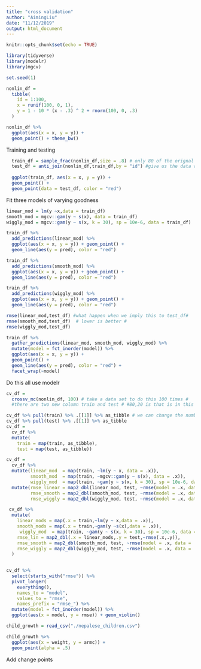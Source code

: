 ```yaml
---
title: "cross validation"
author: "AimingLiu"
date: "11/12/2019"
output: html_document
---
```


```r
knitr::opts_chunk$set(echo = TRUE)
```

```r
library(tidyverse)
library(modelr)
library(mgcv)

set.seed(1)
```

```r
nonlin_df = 
  tibble(
    id = 1:100,
    x = runif(100, 0, 1),
    y = 1 - 10 * (x - .3) ^ 2 + rnorm(100, 0, .3)
  )

nonlin_df %>% 
  ggplot(aes(x = x, y = y)) + 
  geom_point() + theme_bw()
```
Training and testing 
```r
  train_df = sample_frac(nonlin_df,size = .8) # only 80 of the orignal dataset#
  test_df = anti_join(nonlin_df,train_df,by = "id") #give us the data which are in nonlin_df but not in train_df#
  
  ggplot(train_df, aes(x = x, y = y)) + 
  geom_point() + 
  geom_point(data = test_df, color = "red")
```
Fit three models of varying goodness
```r
linear_mod = lm(y ~x,data = train_df)
smooth_mod = mgcv::gam(y ~ s(x), data = train_df)
wiggly_mod = mgcv::gam(y ~ s(x, k = 30), sp = 10e-6, data = train_df)
```

```r
train_df %>% 
  add_predictions(linear_mod) %>% 
  ggplot(aes(x = x, y = y)) + geom_point() + 
  geom_line(aes(y = pred), color = "red")

train_df %>% 
  add_predictions(smooth_mod) %>% 
  ggplot(aes(x = x, y = y)) + geom_point() + 
  geom_line(aes(y = pred), color = "red")

train_df %>% 
  add_predictions(wiggly_mod) %>% 
  ggplot(aes(x = x, y = y)) + geom_point() + 
  geom_line(aes(y = pred), color = "red")
```
```r
rmse(linear_mod,test_df) #what happen when we imply this to test_df#
rmse(smooth_mod,test_df)  # lower is better #
rmse(wiggly_mod,test_df)
```

```r
train_df %>% 
  gather_predictions(linear_mod, smooth_mod, wiggly_mod) %>% 
  mutate(model = fct_inorder(model)) %>% 
  ggplot(aes(x = x, y = y)) + 
  geom_point() + 
  geom_line(aes(y = pred), color = "red") + 
  facet_wrap(~model)
```
Do this all use modelr
```r
cv_df = 
  crossv_mc(nonlin_df, 100) # take a data set to do this 100 times #
  #there are two new column train and test # #80,20 is that is in this function#
```
```r
cv_df %>% pull(train) %>% .[[1]] %>% as_tibble # we can change the number in [] to get different data set #
cv_df %>% pull(test) %>% .[[1]] %>% as_tibble
cv_df =
  cv_df %>% 
  mutate(
    train = map(train, as_tibble),
    test = map(test, as_tibble))
```
```r
cv_df = 
  cv_df %>% 
  mutate(linear_mod  = map(train, ~lm(y ~ x, data = .x)),
         smooth_mod  = map(train, ~mgcv::gam(y ~ s(x), data = .x)),
         wiggly_mod  = map(train, ~gam(y ~ s(x, k = 30), sp = 10e-6, data = .x))) %>% 
  mutate(rmse_linear = map2_dbl(linear_mod, test, ~rmse(model = .x, data = .y)),
         rmse_smooth = map2_dbl(smooth_mod, test, ~rmse(model = .x, data = .y)),
         rmse_wiggly = map2_dbl(wiggly_mod, test, ~rmse(model = .x, data = .y)))
```
```r
 cv_df %>%
  mutate(
    linear_mods = map(.x = train,~lm(y ~ x,data = .x)),
    smooth_mods = map(.x = train,~gam(y ~s(x),data = .x)),
     wiggly_mod  = map(train, ~gam(y ~ s(x, k = 30), sp = 10e-6, data = .x)),
    rmse_lin = map2_dbl(.x = linear_mods,.y = test,~rmse(.x,.y)),
    rmse_smooth = map2_dbl(smooth_mod, test, ~rmse(model = .x, data = .y)),
    rmse_wiggly = map2_dbl(wiggly_mod, test, ~rmse(model = .x, data = .y))
  )
   
```
```r
cv_df %>% 
  select(starts_with("rmse")) %>% 
  pivot_longer(
    everything(),
    names_to = "model", 
    values_to = "rmse",
    names_prefix = "rmse_") %>% 
  mutate(model = fct_inorder(model)) %>% 
  ggplot(aes(x = model, y = rmse)) + geom_violin()
```

```r
child_growth = read_csv("./nepalese_children.csv")

child_growth %>% 
  ggplot(aes(x = weight, y = armc)) + 
  geom_point(alpha = .5)
```
Add change points


